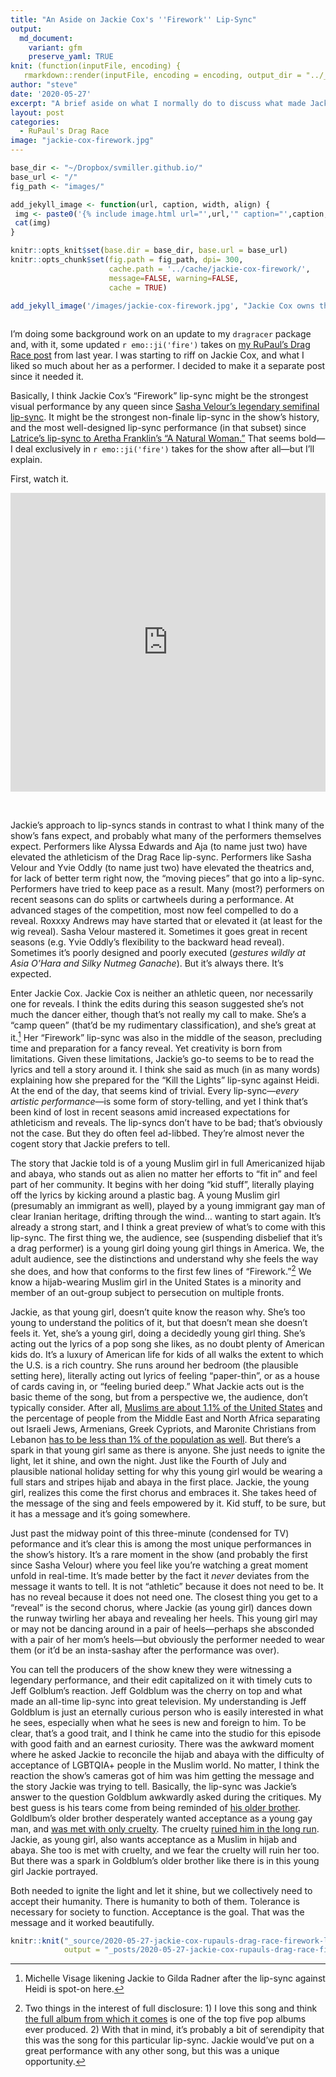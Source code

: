 ```yaml
---
title: "An Aside on Jackie Cox's ''Firework'' Lip-Sync"
output:
  md_document:
    variant: gfm
    preserve_yaml: TRUE
knit: (function(inputFile, encoding) {
   rmarkdown::render(inputFile, encoding = encoding, output_dir = "../_posts") })
author: "steve"
date: '2020-05-27'
excerpt: "A brief aside on what I normally do to discuss what made Jackie Cox's lip-sync against Widow Von'Du so great."
layout: post
categories:
  - RuPaul's Drag Race
image: "jackie-cox-firework.jpg"
---
```


```r

base_dir <- "~/Dropbox/svmiller.github.io/"
base_url <- "/"
fig_path <- "images/"

add_jekyll_image <- function(url, caption, width, align) {
 img <- paste0('{% include image.html url="',url,'" caption="',caption,'" width=',width,' align="',align,'" %}')
 cat(img)
}

knitr::opts_knit$set(base.dir = base_dir, base.url = base_url)
knitr::opts_chunk$set(fig.path = fig_path, dpi= 300,
                      cache.path = '../cache/jackie-cox-firework/',
                      message=FALSE, warning=FALSE,
                      cache = TRUE) 


```

```r
 
add_jekyll_image('/images/jackie-cox-firework.jpg', "Jackie Cox owns the night, like the Fourth of July.", "400", "right")
 
```

I'm doing some background work on an update to my `dragracer` package and, with it, some updated `r emo::ji('fire')` takes on [my RuPaul's Drag Race post](http://svmiller.com/blog/2019/02/dragracer-rupauls-drag-race-analysis/) from last year. I was starting to riff on Jackie Cox, and what I liked so much about her as a performer. I decided to make it a separate post since it needed it.

Basically, I think Jackie Cox's "Firework" lip-sync might be the strongest visual performance by any queen since [Sasha Velour's legendary 
semifinal lip-sync](https://www.youtube.com/watch?v=Q754qyFs2OA). It might be the strongest non-finale lip-sync in the show's history, and the most well-designed lip-sync performance (in that subset) since [Latrice's lip-sync to Aretha Franklin's "A Natural Woman."](https://www.youtube.com/watch?v=icRaocj3xIw) That seems bold--- I deal exclusively in `r emo::ji('fire')` takes for the show after all---but I'll explain. 

First, watch it.

<iframe width="100%" height="478" src="https://www.youtube.com/embed/g0Jn45YRvmE" frameborder="0" allowfullscreen></iframe>
<br />

Jackie's approach to lip-syncs stands in contrast to what I think many of the show's fans expect, and probably what many of the performers themselves expect.  Performers like Alyssa Edwards and Aja (to name just two) have elevated the athleticism of the Drag Race lip-sync. Performers like Sasha Velour and Yvie Oddly (to name just two) have elevated the theatrics and, for lack of better term right now, the "moving pieces" that go into a lip-sync. Performers have tried to keep pace as a result. Many (most?) performers on recent seasons can do splits or cartwheels during a performance. At advanced stages of the competition, most now feel compelled to do a reveal. Roxxxy Andrews may have started that or elevated it (at least for the wig reveal). Sasha Velour mastered it. Sometimes it goes great in recent seasons (e.g. Yvie Oddly's flexibility to the backward head reveal). Sometimes it's poorly designed and poorly executed (*gestures wildly at Asia O'Hara and Silky Nutmeg Ganache*). But it's always there. It's expected.

Enter Jackie Cox. Jackie Cox is neither an athletic queen, nor necessarily one for reveals. I think the edits during this season suggested she's not much the dancer either, though that's not really my call to make. She's a "camp queen" (that'd be my rudimentary classification), and she's great at it.[^gilda] Her "Firework" lip-sync was also in the middle of the season, precluding time and preparation for a fancy reveal. Yet creativity is born from limitations. Given these limitations, Jackie's go-to seems to be to read the lyrics and tell a story around it. I think she said as much (in as many words) explaining how she prepared for the "Kill the Lights" lip-sync against Heidi. At the end of the day, that seems kind of trivial. Every lip-sync---*every artistic performance*---is some form of story-telling, and yet I think that's been kind of lost in recent seasons amid increased expectations for athleticism and reveals. The lip-syncs don't have to be bad; that's obviously not the case. But they do often feel ad-libbed. They're almost never the cogent story that Jackie prefers to tell.

[^gilda]: Michelle Visage likening Jackie to Gilda Radner after the lip-sync against Heidi is spot-on here.

The story that Jackie told is of a young Muslim girl in full Americanized hijab and abaya, who stands out as alien no matter her efforts to "fit in" and feel part of her community. It begins with her doing "kid stuff", literally playing off the lyrics by kicking around a plastic bag. A young Muslim girl (presumably an immigrant as well), played by a young immigrant gay man of clear Iranian heritage, drifting through the wind... wanting to start again. It's already a strong start, and I think a great preview of what's to come with this lip-sync. The first thing we, the audience, see (suspending disbelief that it's a drag performer) is a young girl doing young girl things in America. We, the adult audience, see the distinctions and understand why she feels the way she does, and how that conforms to the first few lines of "Firework."[^firework] We know a hijab-wearing Muslim girl in the United States is a minority and member of an out-group subject to persecution on multiple fronts. 

[^firework]: Two things in the interest of full disclosure: 1) I love this song and think [the full album from which it comes](https://en.wikipedia.org/wiki/Teenage_Dream_(Katy_Perry_album)) is one of the top five pop albums ever produced. 2) With that in mind, it's probably a bit of serendipity that this was the song for this particular lip-sync. Jackie would've put on a great performance with any other song, but this was a unique opportunity.

Jackie, as that young girl, doesn't quite know the reason why. She's too young to understand the politics of it, but that doesn't mean she doesn't feels it. Yet, she's a young girl, doing a decidedly young girl thing. She's acting out the lyrics of a pop song she likes, as no doubt plenty of American kids do. It's a luxury of American life for kids of all walks the extent to which the U.S. is a rich country. She runs around her bedroom (the plausible setting here), literally acting out lyrics of feeling "paper-thin", or as a house of cards caving in, or "feeling buried deep." What Jackie acts out is the basic theme of the song, but from a perspective we, the audience, don't typically consider. After all, [Muslims are about 1.1% of the United States](https://www.pewresearch.org/fact-tank/2018/01/03/new-estimates-show-u-s-muslim-population-continues-to-grow/) and the percentage of people from the Middle East and North Africa separating out Israeli Jews, Armenians, Greek Cypriots, and Maronite Christians from Lebanon [has to be less than 1% of the population as well](https://en.wikipedia.org/wiki/Middle_Eastern_Americans). But there's a spark in that young girl same as there is anyone. She just needs to ignite the light, let it shine, and own the night. Just like the Fourth of July and plausible national holiday setting for why this young girl would be wearing a full stars and stripes hijab and abaya in the first place. Jackie, the young girl, realizes this come the first chorus and embraces it. She takes heed of the message of the sing and feels empowered by it. Kid stuff, to be sure, but it has a message and it's going somewhere.

Just past the midway point of this three-minute (condensed for TV) peformance and it's clear this is among the most unique performances in the show's history. It's a rare moment in the show (and probably the first since Sasha Velour) where you feel like you're watching a great moment unfold in real-time. It's made better by the fact it *never* deviates from the message it wants to tell. It is not "athletic" because it does not need to be. It has no reveal because it does not need one. The closest thing you get to a "reveal" is the second chorus, where Jackie (as young girl) dances down the runway twirling her abaya and revealing her heels. This young girl may or may not be dancing around in a pair of heels---perhaps she absconded with a pair of her mom's heels---but obviously the performer needed to wear them (or it'd be an insta-sashay after the performance was over).

You can tell the producers of the show knew they were witnessing a legendary performance, and their edit capitalized on it with timely cuts to Jeff Golblum's reaction. Jeff Goldblum was the cherry on top and what made an all-time lip-sync into great television. My understanding is Jeff Goldblum is just an eternally curious person who is easily interested in what he sees, especially when what he sees is new and foreign to him. To be clear, that's a good trait, and I think he came into the studio for this episode with good faith and an earnest curiosity. There was the awkward moment where he asked Jackie to reconcile the hijab and abaya with the difficulty of acceptance of LGBTQIA+ people in the Muslim world. No matter, I think the reaction the show's cameras got of him was him getting the message and the story Jackie was trying to tell. Basically, the lip-sync was Jackie's answer to the question Goldblum awkwardly asked during the critiques. My best guess is his tears come from being reminded of [his older brother](https://www.independent.co.uk/life-style/jeff-goldblum-brother-gay-conversion-therapy-fix-interview-lgbt-a9171981.html). Goldlbum's older brother desperately wanted acceptance as a young gay man, and [was met with only cruelty](https://www.out.com/celebs/2019/10/27/jeff-goldblums-gay-brother-underwent-conversion-therapy). The cruelty [ruined him in the long run](https://www.pinknews.co.uk/2019/10/26/jeff-goldblum-dad-brother-gay-cure-traumatising-conversion-therapy/). Jackie, as young girl, also wants acceptance as a Muslim in hijab and abaya. She too is met with cruelty, and we fear the cruelty will ruin her too. But there was a spark in Goldblum's older brother like there is in this young girl Jackie portrayed. 

Both needed to ignite the light and let it shine, but we collectively need to accept their humanity. There is humanity to both of them. Tolerance is necessary for society to function. Acceptance is the goal. That was the message and it worked beautifully.


```r

knitr::knit("_source/2020-05-27-jackie-cox-rupauls-drag-race-firework-lipsync.Rmd",
            output = "_posts/2020-05-27-jackie-cox-rupauls-drag-race-firework-lipsync.md")

```
